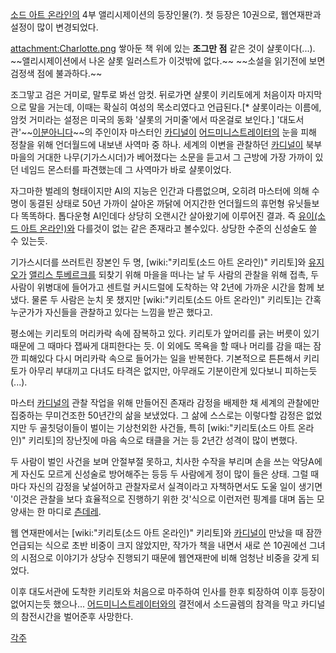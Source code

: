 [[소드 아트 온라인]]의 4부 앨리시제이션의 등장인물(?).
첫 등장은 10권으로, 웹연재판과 설정이 많이 변경되었다.

attachment:Charlotte.png
쌓아둔 책 위에 있는 '''조그만 점''' 같은 것이 샬롯이다(...).
~~앨리시제이션에서 나온 샬롯 일러스트가 이것밖에 없다.~~
~~소설을 읽기전에 보면 검정색 점에 불과하다.~~

조그맣고 검은 거미로, 말투로 봐선 암컷. 뒤로가면 샬롯이 키리토에게 처음이자 마지막으로 말을 거는데, 이때는 확실히 여성의 목소리였다고 언급된다.[* 샬롯이라는 이름에, 암컷 거미라는 설정은 미국의 동화 '샬롯의 거미줄'에서 따온걸로 보인다.] '대도서관'~~[[대도서관(BJ)|이분아니다]]~~의 주인이자 마스터인 [[카디널]]이 [[어드미니스트레이터]]의 눈을 피해 정찰을 위해 언더월드에 내보낸 사역마 중 하나. 세계의 이변을 관찰하던 [[카디널]]이 북부 마을의 거대한 나무(기가스시더)가 베어졌다는 소문을 듣고서 그 근방에 가장 가까이 있던 네임드 몬스터를 파견했는데 그 사역마가 바로 샬롯이었다.

자그마한 벌레의 형태이지만 AI의 지능은 인간과 다름없으며, 오히려 마스터에 의해 수명이 동결된 상태로 50년 가까이 살아온 까닭에 어지간한 언더월드의 휴먼형 유닛들보다 똑똑하다. 톱다운형 AI인데다 상당히 오랜시간 살아왔기에 이루어진 결과. 즉 [[유이(소드 아트 온라인)]]와 다를것이 없는 같은 존재라고 볼수있다. 상당한 수준의 신성술도 쓸 수 있는듯.

기가스시더를 쓰러트린 장본인 두 명, [wiki:"키리토(소드 아트 온라인)" 키리토]와 [[유지오]]가 [[앨리스 투베르크]]를 되찾기 위해 마을을 떠나는 날 두 사람의 관찰을 위해 접촉, 두 사람이 위병대에 들어가고 센트럴 커시드럴에 도착하는 약 2년에 가까운 시간을 함께 보냈다. 물론 두 사람은 눈치 못 챘지만 [wiki:"키리토(소드 아트 온라인)" 키리토]는 간혹 누군가가 자신들을 관찰하고 있다는 느낌을 받곤 했다고.

평소에는 키리토의 머리카락 속에 잠복하고 있다. 키리토가 앞머리를 긁는 버릇이 있기 때문에 그 때마다 잽싸게 대피한다는 듯. 이 외에도 목욕을 할 때나 머리를 감을 때는 잠깐 피해있다 다시 머리카락 속으로 들어가는 일을 반복한다. 기본적으로 튼튼해서 키리토가 아무리 부대끼고 다녀도 타격은 없지만, 아무래도 기분이란게 있다보니 피하는듯(...).

마스터 [[카디널]]의 관찰 작업을 위해 만들어진 존재라 감정을 배제한 채 세계의 관찰에만 집중하는 무미건조한 50년간의 삶을 보냈었다. 그 삶에 스스로는 이렇다할 감정은 없었지만 두 골칫덩이들이 벌이는 기상천외한 사건들, 특히 [wiki:"키리토(소드 아트 온라인)" 키리토]의 장난짓에 마음 속으로 태클을 거는 등 2년간 성격이 많이 변했다. 

두 사람이 벌인 사건을 보며 안절부절 못하고, 치사한 수작을 부리며 손을 쓰는 악당A에게 자신도 모르게 신성술로 방어해주는 등등 두 사람에게 정이 많이 들은 상태. 그럴 때마다 자신의 감정을 낯설어하고 관찰자로서 실격이라고 자책하면서도 도울 일이 생기면 '이것은 관찰을 보다 효율적으로 진행하기 위한 것'식으로 이런저런 핑계를 대며 돕는 모양새는 한 마디로 [[츤데레]].

웹 연재판에서는 [wiki:"키리토(소드 아트 온라인)" 키리토]와 [[카디널]]이 만났을 때 잠깐 언급되는 식으로 초반 비중이 크지 않았지만, 작가가 책을 내면서 새로 쓴 10권에선 그녀의 시점으로 이야기가 상당수 진행되기 때문에 웹연재판에 비해 엄청난 비중을 갖게 되었다.

이후 대도서관에 도착한 키리토와 처음으로 마주하여 인사를 한후 퇴장하여 이후 등장이 없어지는듯 했으나... [[어드미니스트레이터]]와의 결전에서 소드골렘의 참격을 막고 카디널의 참전시간을 벌어준후 사망한다. 

[[각주]]
